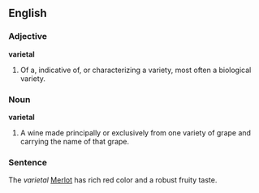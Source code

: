 ==English==


===Adjective===
'''varietal'''

# Of a, indicative of, or characterizing a variety, most often a biological variety.

===Noun===
'''varietal'''
# A wine made principally or exclusively from one variety of grape and carrying the name of that grape.

===Sentence===
The ''varietal'' [[Merlot]] has rich red color and a robust fruity taste.